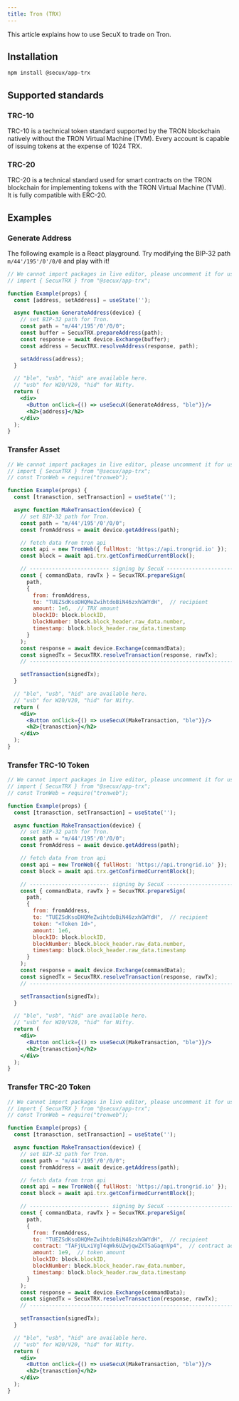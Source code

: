 ```yaml
---
title: Tron (TRX)
---
```


This article explains how to use SecuX to trade on Tron.

## Installation
```bash npm
npm install @secux/app-trx
```

## Supported standards
### TRC-10
TRC-10 is a technical token standard supported by the TRON blockchain natively without the TRON Virtual Machine (TVM).
Every account is capable of issuing tokens at the expense of 1024 TRX.

### TRC-20
TRC-20 is a technical standard used for smart contracts on the TRON blockchain for implementing tokens with the TRON Virtual Machine (TVM). It is fully compatible with ERC-20.

## Examples

### Generate Address
The following example is a React playground. Try modifying the BIP-32 path `m/44'/195'/0'/0/0` and play with it!
```jsx live
// We cannot import packages in live editor, please uncomment it for use.
// import { SecuxTRX } from "@secux/app-trx";

function Example(props) {
  const [address, setAddress] = useState('');

  async function GenerateAddress(device) {
    // set BIP-32 path for Tron.
    const path = "m/44'/195'/0'/0/0";
    const buffer = SecuxTRX.prepareAddress(path);
    const response = await device.Exchange(buffer);
    const address = SecuxTRX.resolveAddress(response, path);

    setAddress(address);
  }

  // "ble", "usb", "hid" are available here.
  // "usb" for W20/V20, "hid" for Nifty.
  return (
    <div>
      <Button onClick={() => useSecuX(GenerateAddress, "ble")}/>
      <h2>{address}</h2>
    </div>
  );
}
```

### Transfer Asset
```jsx live
// We cannot import packages in live editor, please uncomment it for use.
// import { SecuxTRX } from "@secux/app-trx";
// const TronWeb = require("tronweb");

function Example(props) {
  const [tranasction, setTransaction] = useState('');

  async function MakeTransaction(device) {
    // set BIP-32 path for Tron.
    const path = "m/44'/195'/0'/0/0";
    const fromAddress = await device.getAddress(path);

    // fetch data from tron api
    const api = new TronWeb({ fullHost: 'https://api.trongrid.io' });
    const block = await api.trx.getConfirmedCurrentBlock();

    // ------------------------- signing by SecuX -------------------------
    const { commandData, rawTx } = SecuxTRX.prepareSign(
      path,
      {
        from: fromAddress,
        to: "TUEZSdKsoDHQMeZwihtdoBiN46zxhGWYdH",  // recipient
        amount: 1e6,  // TRX amount
        blockID: block.blockID,
        blockNumber: block.block_header.raw_data.number,
        timestamp: block.block_header.raw_data.timestamp
      }
    );
    const response = await device.Exchange(commandData);
    const signedTx = SecuxTRX.resolveTransaction(response, rawTx);
    // --------------------------------------------------------------------

    setTransaction(signedTx);
  }

  // "ble", "usb", "hid" are available here.
  // "usb" for W20/V20, "hid" for Nifty.
  return (
    <div>
      <Button onClick={() => useSecuX(MakeTransaction, "ble")}/>
      <h2>{tranasction}</h2>
    </div>
  );
}
```

### Transfer TRC-10 Token
```jsx live
// We cannot import packages in live editor, please uncomment it for use.
// import { SecuxTRX } from "@secux/app-trx";
// const TronWeb = require("tronweb");

function Example(props) {
  const [tranasction, setTransaction] = useState('');

  async function MakeTransaction(device) {
    // set BIP-32 path for Tron.
    const path = "m/44'/195'/0'/0/0";
    const fromAddress = await device.getAddress(path);

    // fetch data from tron api
    const api = new TronWeb({ fullHost: 'https://api.trongrid.io' });
    const block = await api.trx.getConfirmedCurrentBlock();

    // ------------------------- signing by SecuX -------------------------
    const { commandData, rawTx } = SecuxTRX.prepareSign(
      path,
      {
        from: fromAddress,
        to: "TUEZSdKsoDHQMeZwihtdoBiN46zxhGWYdH",  // recipient
        token: "<Token Id>",
        amount: 1e6,
        blockID: block.blockID,
        blockNumber: block.block_header.raw_data.number,
        timestamp: block.block_header.raw_data.timestamp
      }
    );
    const response = await device.Exchange(commandData);
    const signedTx = SecuxTRX.resolveTransaction(response, rawTx);
    // --------------------------------------------------------------------

    setTransaction(signedTx);
  }

  // "ble", "usb", "hid" are available here.
  // "usb" for W20/V20, "hid" for Nifty.
  return (
    <div>
      <Button onClick={() => useSecuX(MakeTransaction, "ble")}/>
      <h2>{tranasction}</h2>
    </div>
  );
}
```

### Transfer TRC-20 Token
```jsx live
// We cannot import packages in live editor, please uncomment it for use.
// import { SecuxTRX } from "@secux/app-trx";
// const TronWeb = require("tronweb");

function Example(props) {
  const [tranasction, setTransaction] = useState('');

  async function MakeTransaction(device) {
    // set BIP-32 path for Tron.
    const path = "m/44'/195'/0'/0/0";
    const fromAddress = await device.getAddress(path);

    // fetch data from tron api
    const api = new TronWeb({ fullHost: 'https://api.trongrid.io' });
    const block = await api.trx.getConfirmedCurrentBlock();

    // ------------------------- signing by SecuX -------------------------
    const { commandData, rawTx } = SecuxTRX.prepareSign(
      path,
      {
        from: fromAddress,
        to: "TUEZSdKsoDHQMeZwihtdoBiN46zxhGWYdH",  // recipient
        contract: "TAFjULxiVgT4qWk6UZwjqwZXTSaGaqnVp4",  // contract address
        amount: 1e9,  // token amount
        blockID: block.blockID,
        blockNumber: block.block_header.raw_data.number,
        timestamp: block.block_header.raw_data.timestamp
      }
    );
    const response = await device.Exchange(commandData);
    const signedTx = SecuxTRX.resolveTransaction(response, rawTx);
    // --------------------------------------------------------------------

    setTransaction(signedTx);
  }

  // "ble", "usb", "hid" are available here.
  // "usb" for W20/V20, "hid" for Nifty.
  return (
    <div>
      <Button onClick={() => useSecuX(MakeTransaction, "ble")}/>
      <h2>{tranasction}</h2>
    </div>
  );
}
```
